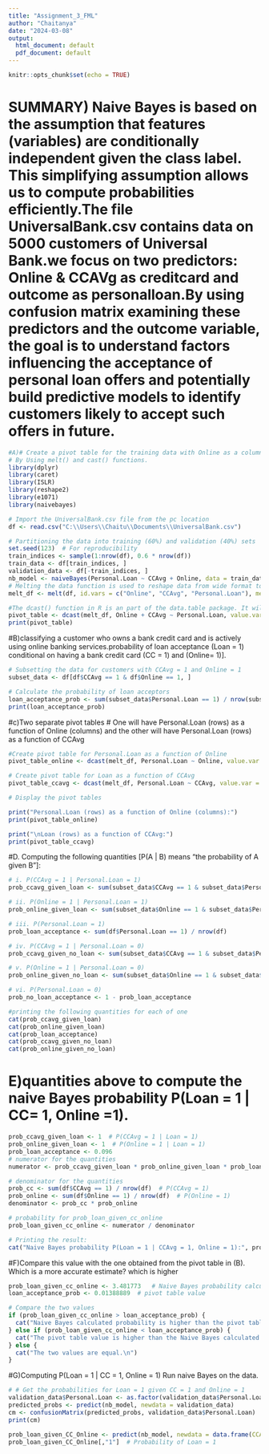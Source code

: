 ---
title: "Assignment_3_FML"
author: "Chaitanya"
date: "2024-03-08"
output:
  html_document: default
  pdf_document: default
---

```{r setup, include=FALSE}
knitr::opts_chunk$set(echo = TRUE)
```
# SUMMARY) Naive Bayes is based on the assumption that features (variables) are conditionally independent given the class label. This simplifying assumption allows us to compute probabilities efficiently.The file UniversalBank.csv contains data on 5000 customers of Universal Bank.we focus on two predictors: Online & CCAVg as creditcard and outcome as personalloan.By using confusion matrix examining these predictors and the outcome variable, the goal is to understand factors influencing the acceptance of personal loan offers and potentially build predictive models to identify customers likely to accept such offers in future.

```{r}
#A)# Create a pivot table for the training data with Online as a column variable, CC as a row variable, and Loan as a secondary row variable.Creating a pivot table 
# By Using melt() and cast() functions.
library(dplyr)
library(caret)
library(ISLR)
library(reshape2)
library(e1071)
library(naivebayes)

# Import the UniversalBank.csv file from the pc location
df <- read.csv("C:\\Users\\Chaitu\\Documents\\UniversalBank.csv")

# Partitioning the data into training (60%) and validation (40%) sets
set.seed(123)  # For reproducibility
train_indices <- sample(1:nrow(df), 0.6 * nrow(df))
train_data <- df[train_indices, ]
validation_data <- df[-train_indices, ]
nb_model <- naiveBayes(Personal.Loan ~ CCAvg + Online, data = train_data)
# Melting the data function is used to reshape data from wide format to long format
melt_df <- melt(df, id.vars = c("Online", "CCAvg", "Personal.Loan"), measure.vars = "Personal.Loan")

#The dcast() function in R is an part of the data.table package. It will allows you to reshape a data frame from a long format to a wide format.
pivot_table <- dcast(melt_df, Online + CCAvg ~ Personal.Loan, value.var = "value", fun.aggregate = length)
print(pivot_table)
```
#B)classifying a customer who owns a bank credit card and is actively using online banking services.probability of loan acceptance (Loan = 1) conditional on having a bank credit card (CC = 1) and  (Online= 1)].

```{r}
# Subsetting the data for customers with CCAvg = 1 and Online = 1
subset_data <- df[df$CCAvg == 1 & df$Online == 1, ]

# Calculate the probability of loan acceptors
loan_acceptance_prob <- sum(subset_data$Personal.Loan == 1) / nrow(subset_data)
print(loan_acceptance_prob)
```

#c)Two separate pivot tables
# One will have Personal.Loan (rows) as a function of Online (columns) and the other will have Personal.Loan (rows) as a function of CCAvg

```{r}
#Create pivot table for Personal.Loan as a function of Online
pivot_table_online <- dcast(melt_df, Personal.Loan ~ Online, value.var = "value", fun.aggregate = length)

# Create pivot table for Loan as a function of CCAvg
pivot_table_ccavg <- dcast(melt_df, Personal.Loan ~ CCAvg, value.var = "value", fun.aggregate = length)

# Display the pivot tables

print("Personal.Loan (rows) as a function of Online (columns):")
print(pivot_table_online)

print("\nLoan (rows) as a function of CCAvg:")
print(pivot_table_ccavg)
```
#D. Computing the following quantities [P(A | B) means “the probability of A given B”]: 
```{r}
# i. P(CCAvg = 1 | Personal.Loan = 1)
prob_ccavg_given_loan <- sum(subset_data$CCAvg == 1 & subset_data$Personal.Loan == 1) / sum(subset_data$Personal.Loan == 1)

# ii. P(Online = 1 | Personal.Loan = 1)
prob_online_given_loan <- sum(subset_data$Online == 1 & subset_data$Personal.Loan == 1) / sum(subset_data$Personal.Loan == 1)

# iii. P(Personal.Loan = 1)
prob_loan_acceptance <- sum(df$Personal.Loan == 1) / nrow(df)

# iv. P(CCAvg = 1 | Personal.Loan = 0)
prob_ccavg_given_no_loan <- sum(subset_data$CCAvg == 1 & subset_data$Personal.Loan == 0) / sum(subset_data$Personal.Loan == 0)

# v. P(Online = 1 | Personal.Loan = 0)
prob_online_given_no_loan <- sum(subset_data$Online == 1 & subset_data$Personal.Loan == 0) / sum(subset_data$Personal.Loan == 0)

# vi. P(Personal.Loan = 0)
prob_no_loan_acceptance <- 1 - prob_loan_acceptance

#printing the following quantities for each of one
cat(prob_ccavg_given_loan)
cat(prob_online_given_loan)
cat(prob_loan_acceptance)
cat(prob_ccavg_given_no_loan)
cat(prob_online_given_no_loan)

```
# E)quantities above to compute the naive Bayes probability P(Loan = 1 | CC= 1, Online =1).
```{r}
prob_ccavg_given_loan <- 1  # P(CCAvg = 1 | Loan = 1)
prob_online_given_loan <- 1  # P(Online = 1 | Loan = 1)
prob_loan_acceptance <- 0.096
# numerator for the quantities
numerator <- prob_ccavg_given_loan * prob_online_given_loan * prob_loan_acceptance

# denominator for the quantities
prob_cc <- sum(df$CCAvg == 1) / nrow(df)  # P(CCAvg = 1)
prob_online <- sum(df$Online == 1) / nrow(df)  # P(Online = 1)
denominator <- prob_cc * prob_online

# probability for prob_loan_given_cc_online
prob_loan_given_cc_online <- numerator / denominator

# Printing the result:
cat("Naive Bayes probability P(Loan = 1 | CCAvg = 1, Online = 1):", prob_loan_given_cc_online, "\n")
```
#F)Compare this value with the one obtained from the pivot table in (B). Which is a more accurate estimate? which is higher 
```{r}
prob_loan_given_cc_online <- 3.481773   # Naive Bayes probability calculated value
loan_acceptance_prob <- 0.01388889  # pivot table value

# Compare the two values
if (prob_loan_given_cc_online > loan_acceptance_prob) {
  cat("Naive Bayes calculated probability is higher than the pivot table value.\n")
} else if (prob_loan_given_cc_online < loan_acceptance_prob) {
  cat("The pivot table value is higher than the Naive Bayes calculated probability.\n")
} else {
  cat("The two values are equal.\n")
}

```
#G)Computing P(Loan = 1 | CC = 1, Online = 1) Run naive Bayes on the data.
```{r}
# # Get the probabilities for Loan = 1 given CC = 1 and Online = 1
validation_data$Personal.Loan <- as.factor(validation_data$Personal.Loan)
predicted_probs <- predict(nb_model, newdata = validation_data)
cm <- confusionMatrix(predicted_probs, validation_data$Personal.Loan)
print(cm)

prob_loan_given_CC_Online <- predict(nb_model, newdata = data.frame(CCAvg = 1, Online = 1), type = "raw")
prob_loan_given_CC_Online[,"1"]  # Probability of Loan = 1

```
